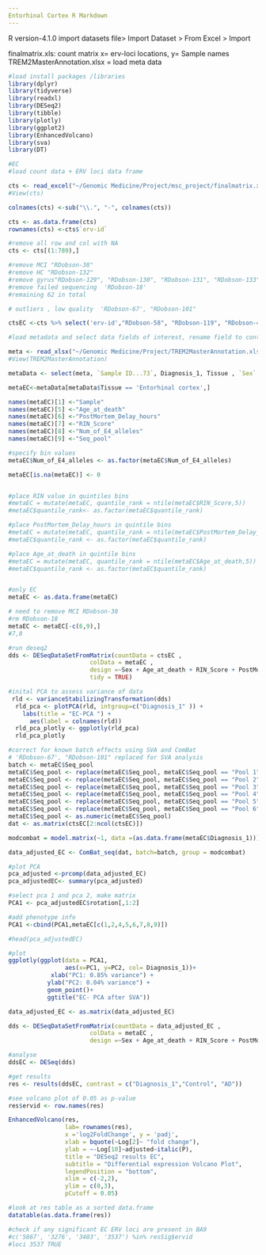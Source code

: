 ```yaml
---
Entorhinal Cortex R Markdown
---
```


R version-4.1.0 import datasets file\> Import Dataset \> From Excel \> Import

finalmatrix.xls: count matrix x= erv-loci locations, y= Sample names TREM2MasterAnnotation.xlsx = load meta data

```r
#load install packages /libraries
library(dplyr)
library(tidyverse)
library(readxl)
library(DESeq2)
library(tibble)
library(plotly)
library(ggplot2)
library(EnhancedVolcano)
library(sva)
library(DT)
```

```r
#EC
#load count data + ERV loci data frame

cts <- read_excel("~/Genomic Medicine/Project/msc_project/finalmatrix.xls") 
#View(cts)

colnames(cts) <-sub("\\.", "-", colnames(cts))

cts <- as.data.frame(cts)
rownames(cts) <-cts$`erv-id`

#remove all row and col with NA
cts <- cts[(1:789),]

#remove MCI "RDobson-38"
#remove HC "RDobson-132"
#remove gyrus"RDobson-129", "RDobson-130", "RDobson-131", "RDobson-133"
#remove failed sequencing  'RDobson-18'
#remaining 62 in total

# outliers , low quality  'RDobson-67', "RDobson-101"

ctsEC <-cts %>% select('erv-id',"RDobson-58", "RDobson-119", "RDobson-40",  "RDobson-113", "RDobson-76", "RDobson-67", "RDobson-101", "RDobson-10", "RDobson-111", "RDobson-120", "RDobson-125", "RDobson-91", "RDobson-4", "RDobson-31", "RDobson-45", "RDobson-63", "RDobson-29", "RDobson-33", "RDobson-109", "RDobson-80","RDobson-54", "RDobson-48", "RDobson-78", "RDobson-88", "RDobson-126", "RDobson-28", "RDobson-30", "RDobson-93", "RDobson-2", "RDobson-7", "RDobson-118", "RDobson-5", "RDobson-56", "RDobson-21", "RDobson-53", "RDobson-104", "RDobson-27", "RDobson-1", "RDobson-74", "RDobson-85", "RDobson-92", "RDobson-9", "RDobson-6", "RDobson-84", "RDobson-62", "RDobson-14", "RDobson-19", "RDobson-122", "RDobson-69", "RDobson-44", "RDobson-8", "RDobson-128", "RDobson-49", "RDobson-100", "RDobson-106", "RDobson-46", "RDobson-70", "RDobson-115", "RDobson-15", "RDobson-82", "RDobson-47")

```

```r
#load metadata and select data fields of interest, rename field to contain no spaces

meta <- read_xlsx("~/Genomic Medicine/Project/TREM2MasterAnnotation.xlsx")
#View(TREM2MasterAnnotation)

metaData <- select(meta, `Sample ID...73`, Diagnosis_1, Tissue , `Sex`, `Age (at death)`, `PostMortemDelay (hours)`, `RIN Score`, `No. of E4 alleles`, `Sequencing Pool`) 

metaEC<-metaData[metaData$Tissue == 'Entorhinal cortex',]

names(metaEC)[1] <-"Sample"
names(metaEC)[5] <-"Age_at_death"
names(metaEC)[6] <-"PostMortem_Delay_hours"
names(metaEC)[7] <-"RIN_Score"
names(metaEC)[8] <-"Num_of_E4_alleles"
names(metaEC)[9] <-"Seq_pool"

#specify bin values
metaEC$Num_of_E4_alleles <- as.factor(metaEC$Num_of_E4_alleles)

metaEC[is.na(metaEC)] <- 0


#place RIN value in quintiles bins 
#metaEC = mutate(metaEC, quantile_rank = ntile(metaEC$RIN_Score,5))
#metaEC$quantile_rank<- as.factor(metaEC$quantile_rank)

#place PostMortem_Delay_hours in quintile bins
#metaEC = mutate(metaEC, quantile_rank = ntile(metaEC$PostMortem_Delay_hours,5))
#metaEC$quantile_rank <- as.factor(metaEC$quantile_rank)

#place Age_at_death in quintile bins
#metaEC = mutate(metaEC, quantile_rank = ntile(metaEC$Age_at_death,5))
#metaEC$quantile_rank <- as.factor(metaEC$quantile_rank)


#only EC 
metaEC <- as.data.frame(metaEC)

# need to remove MCI RDobson-38
#rm RDobson-18 
metaEC <- metaEC[-c(6,9),]
#7,8
```

```r

#run deseq2
dds <- DESeqDataSetFromMatrix(countData = ctsEC ,
                       colData = metaEC ,
                       design =~Sex + Age_at_death + RIN_Score + PostMortem_Delay_hours + Num_of_E4_alleles + Seq_pool + Diagnosis_1 ,
                       tidy = TRUE)

```

```r
#inital PCA to assess variance of data
 rld <- varianceStabilizingTransformation(dds)
  rld_pca <- plotPCA(rld, intgroup=c("Diagnosis_1" )) + 
    labs(title = "EC-PCA ") +
      aes(label = colnames(rld))
  rld_pca_plotly <- ggplotly(rld_pca)
  rld_pca_plotly
```

```r
#correct for known batch effects using SVA and ComBat
# 'RDobson-67', "RDobson-101" replaced for SVA analysis
batch <- metaEC$Seq_pool
metaEC$Seq_pool <- replace(metaEC$Seq_pool, metaEC$Seq_pool == "Pool 1", '1')
metaEC$Seq_pool <- replace(metaEC$Seq_pool, metaEC$Seq_pool == "Pool 2", '2')
metaEC$Seq_pool <- replace(metaEC$Seq_pool, metaEC$Seq_pool == "Pool 3", '3')
metaEC$Seq_pool <- replace(metaEC$Seq_pool, metaEC$Seq_pool == "Pool 4", '4')
metaEC$Seq_pool <- replace(metaEC$Seq_pool, metaEC$Seq_pool == "Pool 5", '5')
metaEC$Seq_pool <- replace(metaEC$Seq_pool, metaEC$Seq_pool == "Pool 6", '6')
metaEC$Seq_pool <- as.numeric(metaEC$Seq_pool)
dat <- as.matrix(ctsEC[2:ncol(ctsEC)])

modcombat = model.matrix(~1, data =(as.data.frame(metaEC$Diagnosis_1))) 

data_adjusted_EC <- ComBat_seq(dat, batch=batch, group = modcombat)

```

```r
#plot PCA
pca_adjusted <-prcomp(data_adjusted_EC)
pca_adjustedEC<- summary(pca_adjusted)

#select pca 1 and pca 2, make matrix
PCA1 <- pca_adjustedEC$rotation[,1:2]

#add phenotype info
PCA1 <-cbind(PCA1,metaEC[c(1,2,4,5,6,7,8,9)])

#head(pca_adjustedEC)

#plot
ggplotly(ggplot(data = PCA1, 
                aes(x=PC1, y=PC2, col= Diagnosis_1))+
            xlab("PC1: 0.85% variance") +
           ylab("PC2: 0.04% variance") +
           geom_point()+
           ggtitle("EC- PCA after SVA"))
```

```r
data_adjusted_EC <- as.matrix(data_adjusted_EC)

dds <- DESeqDataSetFromMatrix(countData = data_adjusted_EC ,
                       colData = metaEC ,
                       design =~Sex + Age_at_death + RIN_Score + PostMortem_Delay_hours + Num_of_E4_alleles + Seq_pool + Diagnosis_1 )
```

```r

#analyse
ddsEC <- DESeq(dds)

#get results
res <- results(ddsEC, contrast = c("Diagnosis_1","Control", "AD"))

```

```r
#see volcano plot of 0.05 as p-value
res$ervid <- row.names(res)

EnhancedVolcano(res, 
                lab= rownames(res), 
                x ='log2FoldChange', y = 'padj',
                xlab = bquote(~Log[2]~ "fold change"),
                ylab = ~-Log[10]~adjusted~italic(P),
                title = "DESeq2 results EC",
                subtitle = "Differential expression Volcano Plot",
                legendPosition = "bottom",
                xlim = c(-2,2),
                ylim = c(0,3),
                pCutoff = 0.05)

#look at res table as a sorted data.frame
datatable(as.data.frame(res))
```

```r
#check if any significant EC ERV loci are present in BA9
#c('5867', '3276', '3403', '3537') %in% resSig$ervid
#loci 3537 TRUE

```

